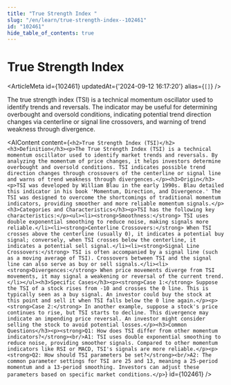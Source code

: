 ```yaml
---
title: "True Strength Index "
slug: "/en/learn/true-strength-index--102461"
id: "102461"
hide_table_of_contents: true
---
```



# True Strength Index 

<ArticleMeta id={102461} updatedAt={'2024-09-12 16:17:20'} alias={`[]`} />
<div className='border-solid border-b border-t-0 my-4 border-[var(--ifm-color-gray-300)]' />

The true strength index (TSI) is a technical momentum oscillator used to identify trends and reversals. The indicator may be useful for determining overbought and oversold conditions, indicating potential trend direction changes via centerline or signal line crossovers, and warning of trend weakness through divergence.

<AIContent content={`<h2>True Strength Index (TSI)</h2><h3>Definition</h3><p>The True Strength Index (TSI) is a technical momentum oscillator used to identify market trends and reversals. By analyzing the momentum of price changes, it helps investors determine overbought and oversold conditions. TSI indicates possible trend direction changes through crossovers of the centerline or signal line and warns of trend weakness through divergences.</p><h3>Origin</h3><p>TSI was developed by William Blau in the early 1990s. Blau detailed this indicator in his book 'Momentum, Direction, and Divergence.' The TSI was designed to overcome the shortcomings of traditional momentum indicators, providing smoother and more reliable momentum signals.</p><h3>Categories and Characteristics</h3><p>TSI has the following key characteristics:</p><ul><li><strong>Smoothness:</strong> TSI uses double exponential smoothing to reduce noise, making signals more reliable.</li><li><strong>Centerline Crossovers:</strong> When TSI crosses above the centerline (usually 0), it indicates a potential buy signal; conversely, when TSI crosses below the centerline, it indicates a potential sell signal.</li><li><strong>Signal Line Crossovers:</strong> TSI is often accompanied by a signal line (such as a moving average of TSI). Crossovers between TSI and the signal line can also serve as buy or sell signals.</li><li><strong>Divergences:</strong> When price movements diverge from TSI movements, it may signal a weakening or reversal of the current trend.</li></ul><h3>Specific Cases</h3><p><strong>Case 1:</strong> Suppose the TSI of a stock rises from -10 and crosses the 0 line. This is typically seen as a buy signal. An investor could buy the stock at this point and sell it when TSI falls below the 0 line again.</p><p><strong>Case 2:</strong> In another example, suppose a stock's price continues to rise, but TSI starts to decline. This divergence may indicate an impending price reversal. An investor might consider selling the stock to avoid potential losses.</p><h3>Common Questions</h3><p><strong>Q1: How does TSI differ from other momentum indicators?</strong><br/>A1: TSI uses double exponential smoothing to reduce noise, providing smoother signals. Compared to other momentum indicators like RSI or MACD, TSI's signals are more reliable.</p><p><strong>Q2: How should TSI parameters be set?</strong><br/>A2: The common parameter settings for TSI are 25 and 13, meaning a 25-period momentum and a 13-period smoothing. Investors can adjust these parameters based on specific market conditions.</p>`} id={102461} />
